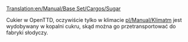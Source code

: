 [[Translation:en/Manual/Base Set/Cargos/Sugar]]

{{pl/Ładunek| name=Cukier
| image=SugarMine.png
| produced=[[pl/Manual/Base Set/Industries/Kopalnia cukru|Kopalnia cukru]]
| accepted=[[pl/Manual/Base Set/Industries/Zakład cukierniczy|Zakład cukierniczy]]
}}

Cukier w OpenTTD, oczywiście tylko w klimacie [[pl/Manual/Klimat]]m jest wydobywany w kopalni cukru, skąd można go przetransportować do fabryki słodyczy.

{{pl/Navbox Ładunek}}